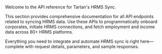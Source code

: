 Welcome to the API reference for Tartan's HRMS Sync.

This section provides comprehensive documentation for all API endpoints related to syncing HRMS data. Use these APIs to programmatically onboard corporates, initiate HRMS connections, and fetch employment and income data across 80+ HRMS platforms.

Everything you need to integrate and automate HRMS sync is right here—complete with request details, parameters, and sample responses.


